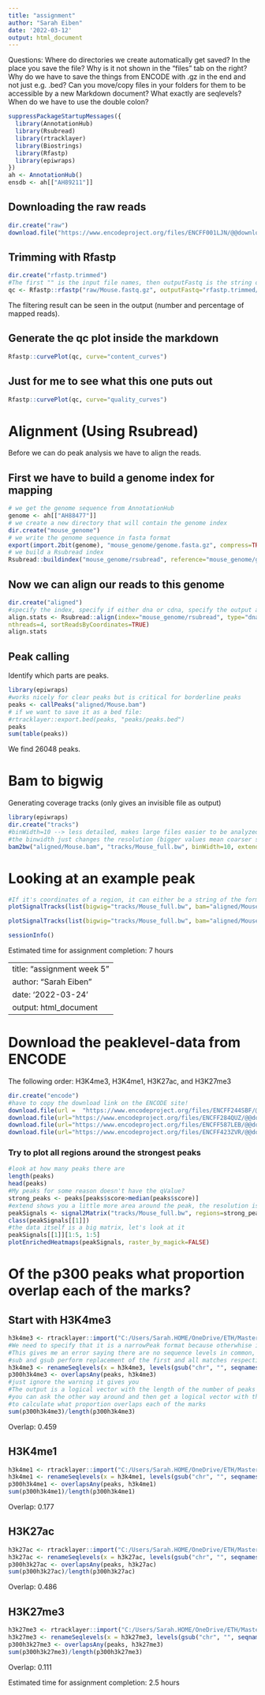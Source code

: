 ---
title: "assignment"
author: "Sarah Eiben"
date: '2022-03-12'
output: html_document
---

Questions:
Where do directories we create automatically get saved? In the place you save the file? Why is it not shown in the "files" tab on the right?
Why do we have to save the things from ENCODE with .gz in the end and not just e.g. .bed?
Can you move/copy files in your folders for them to be accessible by a new Markdown document?
What exactly are seqlevels?
When do we have to use the double colon?

```{r}
suppressPackageStartupMessages({
  library(AnnotationHub)
  library(Rsubread)
  library(rtracklayer)
  library(Biostrings)
  library(Rfastp)
  library(epiwraps)
})
ah <- AnnotationHub()
ensdb <- ah[["AH89211"]]
```

## Downloading the raw reads

```{r, eval=FALSE}
dir.create("raw")
download.file("https://www.encodeproject.org/files/ENCFF001LJN/@@download/ENCFF001LJN.fastq.gz", dest="raw/Mouse.fastq.gz" )
```


## Trimming with Rfastp

```{r}
dir.create("rfastp.trimmed")
#The first "" is the input file names, then outputFastq is the string of path for the output
qc <- Rfastp::rfastp("raw/Mouse.fastq.gz", outputFastq="rfastp.trimmed/Mouse",                maxNfilter=0, thread=4, overrepresentationAnalysis=TRUE)
```
The filtering result can be seen in the output (number and percentage of mapped reads).

## Generate the qc plot inside the markdown

```{r, eval=FALSE}
Rfastp::curvePlot(qc, curve="content_curves")
```
## Just for me to see what this one puts out

```{r, eval=FALSE}
Rfastp::curvePlot(qc, curve="quality_curves")
```

# Alignment (Using Rsubread)

Before we can do peak analysis we have to align the reads.

## First we have to build a genome index for mapping

```{r, eval=FALSE}
# we get the genome sequence from AnnotationHub
genome <- ah[["AH88477"]]
# we create a new directory that will contain the genome index
dir.create("mouse_genome")
# we write the genome sequence in fasta format
export(import.2bit(genome), "mouse_genome/genome.fasta.gz", compress=TRUE)
# we build a Rsubread index
Rsubread::buildindex("mouse_genome/rsubread", reference="mouse_genome/genome.fasta.gz", gappedIndex=TRUE, indexSplit=TRUE)
```
## Now we can align our reads to this genome

```{r, eval=FALSE}
dir.create("aligned")
#specify the index, specify if either dna or cdna, specify the output and the input file (use trimmed one for input), specify number of threads used for this
align.stats <- Rsubread::align(index="mouse_genome/rsubread", type="dna", output_file="aligned/Mouse.bam", readfile1="rfastp.trimmed/Mouse_R1.fastq.gz", 
nthreads=4, sortReadsByCoordinates=TRUE)
align.stats
```
## Peak calling
Identify which parts are peaks. 

```{r}
library(epiwraps)
#works nicely for clear peaks but is critical for borderline peaks
peaks <- callPeaks("aligned/Mouse.bam")
# if we want to save it as a bed file:
#rtracklayer::export.bed(peaks, "peaks/peaks.bed")
peaks
sum(table(peaks))
```
We find 26048 peaks.


# Bam to bigwig

Generating coverage tracks (only gives an invisible file as output)


```{r, eval=FALSE}
library(epiwraps)
dir.create("tracks")
#binWidth=10 --> less detailed, makes large files easier to be analyzed
#the binwidth just changes the resolution (bigger values mean coarser signal, but small file sizes), extend=50 is because in that experiment the fragments were 50-100bp, scaling=TRUE (which is the default) is to make signals more comparable across experiments, so it's not very important when you're dealing with just one file. But I do it systematically because you might decide to compare things later on... 
bam2bw("aligned/Mouse.bam", "tracks/Mouse_full.bw", binWidth=10, extend=100, scaling=TRUE)
```



# Looking at an example peak

```{r, eval=FALSE}
#If it's coordinates of a region, it can either be a string of the format seqname:start-end (e.g. "chr2:10000:10500"), or a GRanges of length one. This means, for example, that if you have a peaks object that contains your peaks, you could visualize them one by one by giving region=peaks[1] (and  region=peaks[2] for the second, etc)
plotSignalTracks(list(bigwig="tracks/Mouse_full.bw", bam="aligned/Mouse.bam", peaks=peaks), region=peaks[1], extend=500)
```

```{r, eval=FALSE}
plotSignalTracks(list(bigwig="tracks/Mouse_full.bw", bam="aligned/Mouse.bam", peaks=peaks), region="hprt", ensdb = ensdb, extend=1000)
```


```{r}
sessionInfo()
```

Estimated time for assignment completion: 7 hours

---
title: "assignment week 5"
author: "Sarah Eiben"
date: '2022-03-24'
output: html_document
---

# Download the peaklevel-data from ENCODE

The following order: H3K4me3, H3K4me1, H3K27ac, and H3K27me3

```{r}
dir.create("encode")
#have to copy the download link on the ENCODE site!
download.file(url =  "https://www.encodeproject.org/files/ENCFF244SBF/@@download/ENCFF244SBF.bed.gz", dest="encode/H3K4me3.bed.gz")
download.file(url="https://www.encodeproject.org/files/ENCFF284QUZ/@@download/ENCFF284QUZ.bed.gz", dest="encode/H3K4me1.bed.gz")
download.file(url="https://www.encodeproject.org/files/ENCFF587LEB/@@download/ENCFF587LEB.bed.gz", dest="encode/H3K27ac.bed.gz")
download.file(url="https://www.encodeproject.org/files/ENCFF423ZVR/@@download/ENCFF423ZVR.bed.gz", dest="encode/H3K27me3.bed.gz")
```
### Try to plot all regions around the strongest peaks
```{r}
#look at how many peaks there are
length(peaks)
head(peaks)
#My peaks for some reason doesn't have the qValue?
strong_peaks <- peaks[peaks$score>median(peaks$score)]
#extend shows you a little more area around the peak, the resolution is 20, specify the regions you want to analyse
peakSignals <- signal2Matrix("tracks/Mouse_full.bw", regions=strong_peaks, extend=2000, w=20)
class(peakSignals[[1]])
#the data itself is a big matrix, let's look at it
peakSignals[[1]][1:5, 1:5]
plotEnrichedHeatmaps(peakSignals, raster_by_magick=FALSE)
```

# Of the p300 peaks what proportion overlap each of the marks?

## Start with H3K4me3

```{r}
h3k4me3 <- rtracklayer::import("C:/Users/Sarah.HOME/OneDrive/ETH/Master/Neuro FS22/Bioinformatic approaches to regulatory genomics/Assignments/Week 3/encode/H3K4me3.bed.gz", format = "narrowPeak")
#We need to specify that it is a narrowPeak format because otherwhise it assumes differently
#This gives me an error saying there are no sequence levels in common, so I have to rename the sequence levels for it to work.
#sub and gsub perform replacement of the first and all matches respectively.
h3k4me3 <- renameSeqlevels(x = h3k4me3, levels(gsub("chr", "", seqnames(h3k4me3))))
p300h3k4me3 <- overlapsAny(peaks, h3k4me3)
#just ignore the warning it gives you
#The output is a logical vector with the length of the number of peaks
#you can ask the other way around and then get a logical vector with the length of the number of h3k4me3
#to calculate what proportion overlaps each of the marks
sum(p300h3k4me3)/length(p300h3k4me3)
```
Overlap: 0.459

## H3K4me1

```{r}
h3k4me1 <- rtracklayer::import("C:/Users/Sarah.HOME/OneDrive/ETH/Master/Neuro FS22/Bioinformatic approaches to regulatory genomics/Assignments/Week 3/encode/H3K4me1.bed.gz", format = "narrowPeak")
h3k4me1 <- renameSeqlevels(x = h3k4me1, levels(gsub("chr", "", seqnames(h3k4me1))))
p300h3k4me1 <- overlapsAny(peaks, h3k4me1)
sum(p300h3k4me1)/length(p300h3k4me1)
```

Overlap: 0.177


## H3K27ac

```{r}
h3k27ac <- rtracklayer::import("C:/Users/Sarah.HOME/OneDrive/ETH/Master/Neuro FS22/Bioinformatic approaches to regulatory genomics/Assignments/Week 3/encode/H3K27ac.bed.gz", format = "narrowPeak")
h3k27ac <- renameSeqlevels(x = h3k27ac, levels(gsub("chr", "", seqnames(h3k27ac))))
p300h3k27ac <- overlapsAny(peaks, h3k27ac)
sum(p300h3k27ac)/length(p300h3k27ac)
```

Overlap: 0.486

## H3K27me3

```{r}
h3k27me3 <- rtracklayer::import("C:/Users/Sarah.HOME/OneDrive/ETH/Master/Neuro FS22/Bioinformatic approaches to regulatory genomics/Assignments/Week 3/encode/H3K27me3.bed.gz", format = "narrowPeak")
h3k27me3 <- renameSeqlevels(x = h3k27me3, levels(gsub("chr", "", seqnames(h3k27me3))))
p300h3k27me3 <- overlapsAny(peaks, h3k27me3)
sum(p300h3k27me3)/length(p300h3k27me3)
```

Overlap: 0.111

Estimated time for assignment completion: 2.5 hours 